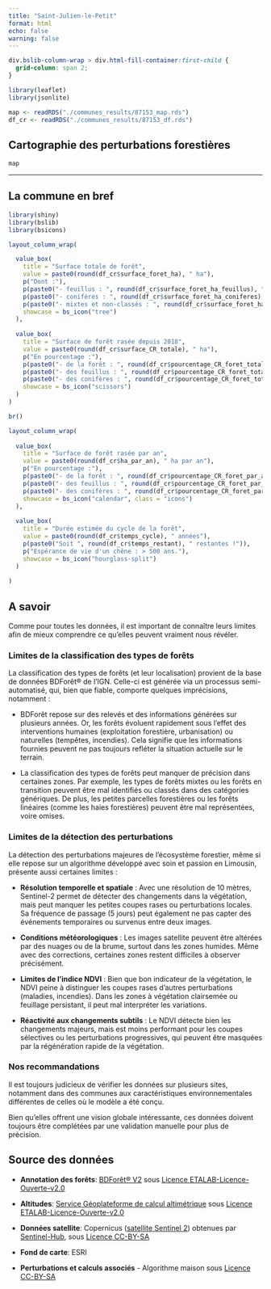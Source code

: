 ```yaml
---
title: "Saint-Julien-le-Petit"
format: html
echo: false
warning: false
---
```


```css
div.bslib-column-wrap > div.html-fill-container:first-child {
  grid-column: span 2;
}
```

```r
library(leaflet) 
library(jsonlite)

map <- readRDS("./communes_results/87153_map.rds") 
df_cr <- readRDS("./communes_results/87153_df.rds") 
```

## Cartographie des perturbations forestières

```r
map
```

------------------------------------------------------------------------

## La commune en bref

```r
library(shiny)
library(bslib)
library(bsicons)

layout_column_wrap(

  value_box(
    title = "Surface totale de forêt",
    value = paste0(round(df_cr$surface_foret_ha), " ha"),
    p("Dont :"),
    p(paste0("- feuillus : ", round(df_cr$surface_foret_ha_feuillus), " ha")),
    p(paste0("- conifères : ", round(df_cr$surface_foret_ha_coniferes), " ha")),
    p(paste0("- mixtes et non-classés : ", round(df_cr$surface_foret_ha_autres), " ha")),
    showcase = bs_icon("tree")
  ),
  
  value_box(
    title = "Surface de forêt rasée depuis 2018",
    value = paste0(round(df_cr$surface_CR_totale), " ha"),
    p("En pourcentage :"),
    p(paste0("- de la forêt : ", round(df_cr$pourcentage_CR_foret_total, 2), " %")),
    p(paste0("- des feuillus : ", round(df_cr$pourcentage_CR_foret_total_feuillus, 2), " %")),
    p(paste0("- des conifères : ", round(df_cr$pourcentage_CR_foret_total_coniferes, 2), " %")),
    showcase = bs_icon("scissors")
  )
)

br()

layout_column_wrap(
  
  value_box(
    title = "Surface de forêt rasée par an",
    value = paste0(round(df_cr$ha_par_an), " ha par an"),
    p("En pourcentage :"),
    p(paste0("- de la forêt : ", round(df_cr$pourcentage_CR_foret_par_an, 2), " %")),
    p(paste0("- des feuillus : ", round(df_cr$pourcentage_CR_foret_par_an_feuillus, 2), " %")),
    p(paste0("- des conifères : ", round(df_cr$pourcentage_CR_foret_par_an_coniferes, 2), " %")),
    showcase = bs_icon("calendar", class = "icons")
  ),
  
  value_box(
    title = "Durée estimée du cycle de la forêt",
    value = paste0(round(df_cr$temps_cycle), " années"),
    p(paste0("Soit ", round(df_cr$temps_restant), " restantes !")),
    p("Espérance de vie d'un chêne : > 500 ans."),
    showcase = bs_icon("hourglass-split")
  )
  
)
```

## A savoir

Comme pour toutes les données, il est important de connaître leurs limites afin de mieux comprendre ce qu'elles peuvent vraiment nous révéler.

### Limites de la classification des types de forêts

La classification des types de forêts (et leur localisation) provient de la base de données BDForêt® de l'IGN. Celle-ci est générée via un processus semi-automatisé, qui, bien que fiable, comporte quelques imprécisions, notamment :

-   BDForêt repose sur des relevés et des informations générées sur plusieurs années. Or, les forêts évoluent rapidement sous l’effet des interventions humaines (exploitation forestière, urbanisation) ou naturelles (tempêtes, incendies). Cela signifie que les informations fournies peuvent ne pas toujours refléter la situation actuelle sur le terrain.

-   La classification des types de forêts peut manquer de précision dans certaines zones. Par exemple, les types de forêts mixtes ou les forêts en transition peuvent être mal identifiés ou classés dans des catégories génériques. De plus, les petites parcelles forestières ou les forêts linéaires (comme les haies forestières) peuvent être mal représentées, voire omises.

### Limites de la détection des perturbations

La détection des perturbations majeures de l'écosystème forestier, même si elle repose sur un algorithme développé avec soin et passion en Limousin, présente aussi certaines limites :
  
  -   **Résolution temporelle et spatiale** : Avec une résolution de 10 mètres, Sentinel-2 permet de détecter des changements dans la végétation, mais peut manquer les petites coupes rases ou perturbations locales. Sa fréquence de passage (5 jours) peut également ne pas capter des événements temporaires ou survenus entre deux images.

-   **Conditions météorologiques** : Les images satellite peuvent être altérées par des nuages ou de la brume, surtout dans les zones humides. Même avec des corrections, certaines zones restent difficiles à observer précisément.

-   **Limites de l'indice NDVI** : Bien que bon indicateur de la végétation, le NDVI peine à distinguer les coupes rases d’autres perturbations (maladies, incendies). Dans les zones à végétation clairsemée ou feuillage persistant, il peut mal interpréter les variations.

-   **Réactivité aux changements subtils** : Le NDVI détecte bien les changements majeurs, mais est moins performant pour les coupes sélectives ou les perturbations progressives, qui peuvent être masquées par la régénération rapide de la végétation.

### Nos recommandations

Il est toujours judicieux de vérifier les données sur plusieurs sites, notamment dans des communes aux caractéristiques environnementales différentes de celles où le modèle a été conçu.

Bien qu'elles offrent une vision globale intéressante, ces données doivent toujours être complétées par une validation manuelle pour plus de précision.

## Source des données

-   **Annotation des forêts**: [BDForêt® V2](https://geoservices.ign.fr/bdforet) sous [Licence ETALAB-Licence-Ouverte-v2.0](https://www.etalab.gouv.fr/wp-content/uploads/2017/04/ETALAB-Licence-Ouverte-v2.0.pdf)

-   **Altitudes**: [Service Géoplateforme de calcul altimétrique](https://geoservices.ign.fr/services-geoplateforme-altimetrie) sous [Licence ETALAB-Licence-Ouverte-v2.0](https://www.etalab.gouv.fr/wp-content/uploads/2017/04/ETALAB-Licence-Ouverte-v2.0.pdf)

-   **Données satellite**: Copernicus ([satellite Sentinel 2](https://sentiwiki.copernicus.eu/web/s2-mission)) obtenues par [Sentinel-Hub](https://www.sentinel-hub.com/), sous [Licence CC-BY-SA](https://creativecommons.org/licenses/by/4.0/deed.fr)

-   **Fond de carte**: ESRI

-   **Perturbations et calculs associés** - Algorithme maison sous [Licence CC-BY-SA](https://creativecommons.org/licenses/by-sa/4.0/deed.fr)

